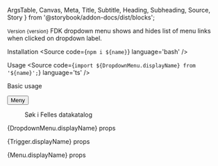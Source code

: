   ArgsTable,
  Canvas,
  Meta,
  Title,
  Subtitle,
  Heading,
  Subheading,
  Source,
  Story
} from '@storybook/addon-docs/dist/blocks';



<Meta title='Components/Dropdown menu' />

<Title>Dropdown menu</Title>
<Subtitle>
  <small>Version {version}</small>
</Subtitle>
<Subtitle>
  FDK dropdown menu shows and hides list of menu links when clicked on dropdown label.
</Subtitle>

<Heading>Installation</Heading>
<Source code={`npm i ${name}`} language='bash' />

<Heading>Usage</Heading>
<Source code={`import ${DropdownMenu.displayName} from '${name}';`} language='ts' />

<Subheading>Basic usage</Subheading>

<Canvas>
  <Story name='Basic usage'>
    <DropdownMenu isOpen={true}>
      <Trigger>
        <button>
          Meny
        </button>
      </Trigger>
      <Menu>
        <Link href="https://data.norge.no">Søk i Felles datakatalog</Link>
      </Menu>
    </DropdownMenu>
  </Story>
</Canvas>

<Heading>{DropdownMenu.displayName} props</Heading>
<ArgsTable of={DropdownMenu} />

<Heading>{Trigger.displayName} props</Heading>
<ArgsTable of={Trigger} />

<Heading>{Menu.displayName} props</Heading>
<ArgsTable of={Menu} />

